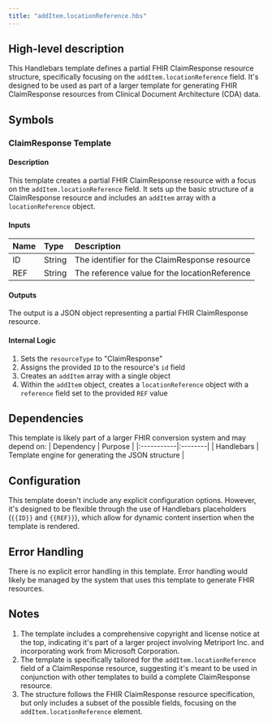 ```yaml
---
title: "addItem.locationReference.hbs"
---
```


## High-level description
This Handlebars template defines a partial FHIR ClaimResponse resource structure, specifically focusing on the `addItem.locationReference` field. It's designed to be used as part of a larger template for generating FHIR ClaimResponse resources from Clinical Document Architecture (CDA) data.

## Symbols

### ClaimResponse Template
#### Description
This template creates a partial FHIR ClaimResponse resource with a focus on the `addItem.locationReference` field. It sets up the basic structure of a ClaimResponse resource and includes an `addItem` array with a `locationReference` object.

#### Inputs
| Name | Type | Description |
|:-----|:-----|:------------|
| ID   | String | The identifier for the ClaimResponse resource |
| REF  | String | The reference value for the locationReference |

#### Outputs
The output is a JSON object representing a partial FHIR ClaimResponse resource.

#### Internal Logic
1. Sets the `resourceType` to "ClaimResponse"
2. Assigns the provided `ID` to the resource's `id` field
3. Creates an `addItem` array with a single object
4. Within the `addItem` object, creates a `locationReference` object with a `reference` field set to the provided `REF` value

## Dependencies
This template is likely part of a larger FHIR conversion system and may depend on:
| Dependency | Purpose |
|:-----------|:--------|
| Handlebars | Template engine for generating the JSON structure |

## Configuration
This template doesn't include any explicit configuration options. However, it's designed to be flexible through the use of Handlebars placeholders (`{{ID}}` and `{{REF}}`), which allow for dynamic content insertion when the template is rendered.

## Error Handling
There is no explicit error handling in this template. Error handling would likely be managed by the system that uses this template to generate FHIR resources.

## Notes
1. The template includes a comprehensive copyright and license notice at the top, indicating it's part of a larger project involving Metriport Inc. and incorporating work from Microsoft Corporation.
2. The template is specifically tailored for the `addItem.locationReference` field of a ClaimResponse resource, suggesting it's meant to be used in conjunction with other templates to build a complete ClaimResponse resource.
3. The structure follows the FHIR ClaimResponse resource specification, but only includes a subset of the possible fields, focusing on the `addItem.locationReference` element.